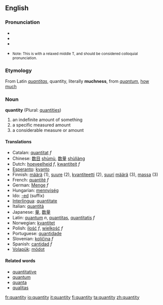 ==English==
===Pronunciation===
*{{IPA|/ˈkʍɑndədi/ or /ˈkʍɑnɾəɾi/ (''Canadian'')}}
*{{Audio|en-ca-quantity.ogg|Audio (CA)}}
*{{audio|en-us-quantity2.ogg|Audio (US)}}
*{{audio|en-us-quantity.ogg|Audio 2 (US)}} <small>Note: This is with a relaxed middle T, and should be considered colloquial pronunciation.</small>
===Etymology===
From Latin ''[[quantitas]]'', quantity, literally '''muchness''', from ''[[quantum]]'', [[how much]]

=== Noun ===
'''quantity''' (Plural: [[quantities]])

# an indefinite amount of something
# a specific measured amount
# a considerable measure or amount

==== Translations ====
*Catalan: [[quantitat]] ''f''
*Chinese: [[数目]] [[shumu|shùmù]], [[数量]] [[shuliang|shùliàng]]
*Dutch: [[hoeveelheid]] ''f'', [[kwantiteit]] ''f''
*[[Esperanto]]: [[kvanto]]
*Finnish: [[määrä]] (1), [[suure]] (2), [[kvantiteetti]] (2), [[suuri]] [[määrä]] (3), [[massa]] (3)
*French: [[quantité]] ''f''
*German: [[Menge]] ''f''
*Hungarian: [[mennyiség]]
*Ido: [[-ed]] (suffix)
*[[Interlingua]]: [[quantitate]]
*Italian: [[quantità]]
*Japanese: [[量]], [[数量]]
*Latin: [[quantum]] ''n'', [[quantitas]], [[quantitatis]] ''f''
*Norwegian: [[kvantitet]]
*Polish: [[ilość]] ''f'', [[wielkość]] ''f''
*Portuguese: [[quantidade]]
*Slovenian: [[količina]] ''f''
*Spanish: [[cantidad]] ''f''
*[[Volapük]]: [[mödot]]

==== Related words ====
*[[quantitative]]
*[[quantum]]
*[[quanta]]
*[[qualitas]]

[[fr:quantity]]
[[io:quantity]]
[[it:quantity]]
[[fi:quantity]]
[[ta:quantity]]
[[zh:quantity]]